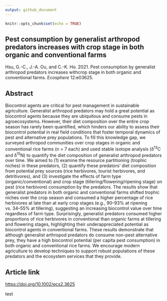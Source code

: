 ```yaml
---
output: github_document
---
```


```r
knitr::opts_chunk$set(echo = TRUE)
```

## Pest consumption by generalist arthropod predators increases with crop stage in both organic and conventional farms

Hsu, G.-C., J.-A. Ou, and C.-K. Ho. 2021. Pest consumption by generalist arthropod predators increases withcrop stage in both organic and conventional farms. _Ecosphere_ 12:e03625. 

## Abstract
Biocontrol agents are critical for pest management in sustainable agriculture. Generalist arthropod predators may hold a great potential as biocontrol agents because they are ubiquitous and consume pests in agroecosystems. However, their diet composition over the entire crop season has rarely been quantified, which hinders our ability to assess their biocontrol potential in real field conditions that foster temporal dynamics of pest and alternative prey populations. To fill this knowledge gap, we surveyed arthropod communities over crop stages in organic and conventional rice farms (n = 7 each) and used stable isotope analysis (δ^13^C and δ^15^N) to quantify the diet composition of generalist arthropod predators over time. We aimed to (1) examine the resource partitioning (trophic niches) in these predators, (2) quantify these predators’ diet composition from potential prey sources (rice herbivores, tourist herbivores, and detritivores), and (3) investigate the effects of farm type (organic/conventional) and crop stage (tillering/flowering/ripening stage) on pest (rice herbivore) consumption by the predators. The results show that generalist predators in both organic and conventional farms shifted trophic niches over the crop season and consumed a higher percentage of rice herbivores at late than at early crop stages (e.g., 90–93% at ripening vs. 34–55% at tillering), suggesting an increasing biocontrol value over time regardless of farm type. Surprisingly, generalist predators consumed higher proportions of rice herbivores in conventional than organic farms at tillering and flowering stages, highlighting their underappreciated potential as biocontrol agents in conventional farms. These results demonstrate that although generalist arthropod predators do consume non-pest alternative prey, they have a high biocontrol potential (per capita pest consumption) in both organic and conventional rice farms. We encourage modern agriculture to develop techniques to support robust populations of these predators and the ecosystem services that they provide.

## Article link
[https://doi.org/10.1002/ecs2.3625](https://doi.org/10.1002/ecs2.3625)


test



